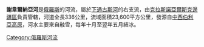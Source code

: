{{unreferenced|time=2019-07-15T05:55:40+00:00}}
{{coord|65|56|25|N|89|01|59|E|type:waterbody_region:RU|display=title}}

'''謝韋爾納亞河'''是[[俄羅斯|俄羅斯]]的河流，屬於[[下通古斯河|下通古斯河]]的右支流，由[[克拉斯諾亞爾斯克邊疆區|克拉斯諾亞爾斯克邊疆區]]負責管轄，河道全長336公里，流域面積23,600平方公里，發源自[[中西伯利亞高原|中西伯利亞高原]]，河水主要來自融雪，每年十月至翌年五月結冰。

{{Russia-geo-stub}}
[[Category:俄羅斯河流|Category:俄羅斯河流]]